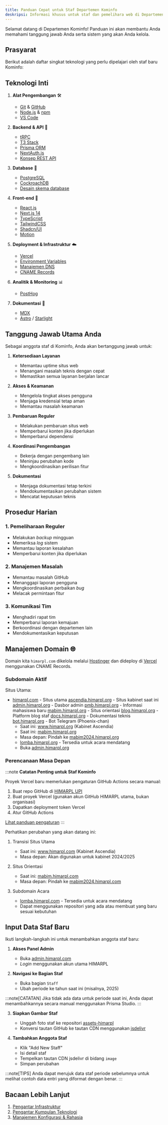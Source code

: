 ```yaml
---
title: Panduan Cepat untuk Staf Departemen Kominfo
deskripsi: Informasi khusus untuk staf dan pemelihara web di Departemen Kominfo
---
```


Selamat datang di Departemen Kominfo! Panduan ini akan membantu Anda memahami tanggung jawab Anda serta sistem yang akan Anda kelola.

## Prasyarat

Berikut adalah daftar singkat teknologi yang perlu dipelajari oleh staf baru Kominfo:

## Teknologi Inti

1. **Alat Pengembangan** 🛠️
   - <a href="https://git-scm.com/doc" target="_blank" rel="noopener noreferrer">Git</a> & <a href="https://docs.github.com/en" target="_blank" rel="noopener noreferrer">GitHub</a>
   - <a href="https://nodejs.org/" target="_blank" rel="noopener noreferrer">Node.js</a> & <a href="https://docs.npmjs.com/" target="_blank" rel="noopener noreferrer">npm</a>
   - <a href="https://code.visualstudio.com/docs" target="_blank" rel="noopener noreferrer">VS Code</a>

2. **Backend & API** 🔧
   - <a href="https://trpc.io/docs" target="_blank" rel="noopener noreferrer">tRPC</a>
   - <a href="https://create.t3.gg/docs" target="_blank" rel="noopener noreferrer">T3 Stack</a>
   - <a href="https://www.prisma.io/docs" target="_blank" rel="noopener noreferrer">Prisma ORM</a>
   - <a href="https://next-auth.js.org/" target="_blank" rel="noopener noreferrer">NextAuth.js</a>
   - <a href="https://restfulapi.net/" target="_blank" rel="noopener noreferrer">Konsep REST API</a>

3. **Database** 💾
   - <a href="https://www.postgresql.org/docs/" target="_blank" rel="noopener noreferrer">PostgreSQL</a>
   - <a href="https://www.cockroachlabs.com/docs/" target="_blank" rel="noopener noreferrer">CockroachDB</a>
   - <a href="https://www.prisma.io/dataguide/types/relational/what-is-an-orm" target="_blank" rel="noopener noreferrer">Desain skema database</a>

4. **Front-end** 🎨
   - <a href="https://react.dev/" target="_blank" rel="noopener noreferrer">React.js</a>
   - <a href="https://nextjs.org/docs" target="_blank" rel="noopener noreferrer">Next.js 14</a>
   - <a href="https://www.typescriptlang.org/docs/" target="_blank" rel="noopener noreferrer">TypeScript</a>
   - <a href="https://tailwindcss.com/docs" target="_blank" rel="noopener noreferrer">TailwindCSS</a>
   - <a href="https://ui.shadcn.com/" target="_blank" rel="noopener noreferrer">Shadcn/UI</a>
   - <a href="https://motion.dev/docs" target="_blank" rel="noopener noreferrer">Motion</a>

5. **Deployment & Infrastruktur** ☁️
   - <a href="https://vercel.com" target="_blank" rel="noopener noreferrer">Vercel</a>
   - <a href="https://vercel.com/docs/projects/environment-variables" target="_blank" rel="noopener noreferrer">Environment Variables</a>
   - <a href="https://www.hostinger.com/tutorials/dns" target="_blank" rel="noopener noreferrer"> Manajemen DNS </a>
   - <a href="https://www.cloudflare.com/learning/dns/dns-records/" target="_blank" rel="noopener noreferrer">CNAME Records</a>

6. **Analitik & Monitoring** 📊
   - <a href="https://posthog.com/docs" target="_blank" rel="noopener noreferrer">PostHog</a>

7. **Dokumentasi** 📝
   - <a href="https://mdxjs.com/docs/" target="_blank" rel="noopener noreferrer">MDX</a>
   - <a href="https://docs.astro.build/en/getting-started/" target="_blank" rel="noopener noreferrer">Astro</a> / <a href="https://starlight.astro.build/" target="_blank" rel="noopener noreferrer">Starlight</a>

## Tanggung Jawab Utama Anda

Sebagai anggota staf di Kominfo, Anda akan bertanggung jawab untuk:

1. **Ketersediaan Layanan**
   - Memantau uptime situs web
   - Menangani masalah teknis dengan cepat
   - Memastikan semua layanan berjalan lancar

2. **Akses & Keamanan**
   - Mengelola tingkat akses pengguna
   - Menjaga kredensial tetap aman
   - Memantau masalah keamanan

3. **Pembaruan Reguler**
   - Melakukan pembaruan situs web
   - Memperbarui konten jika diperlukan
   - Memperbarui dependensi

4. **Koordinasi Pengembangan**
   - Bekerja dengan pengembang lain
   - Meninjau perubahan kode
   - Mengkoordinasikan perilisan fitur

5. **Dokumentasi**
   - Menjaga dokumentasi tetap terkini
   - Mendokumentasikan perubahan sistem
   - Mencatat keputusan teknis

## Prosedur Harian

### 1. Pemeliharaan Reguler
- Melakukan _backup_ mingguan
- Memeriksa _log_ sistem
- Memantau laporan kesalahan
- Memperbarui konten jika diperlukan

### 2. Manajemen Masalah
- Memantau masalah GitHub
- Menanggapi laporan pengguna
- Mengkoordinasikan perbaikan _bug_
- Melacak permintaan fitur

### 3. Komunikasi Tim
- Menghadiri rapat tim
- Memperbarui laporan kemajuan
- Berkoordinasi dengan departemen lain
- Mendokumentasikan keputusan

## Manajemen Domain 🌐

Domain kita `himarpl.com` dikelola melalui <a href="https://www.hostinger.com" target="_blank" rel="noopener noreferrer">Hostinger</a> dan dideploy di <a href="https://vercel.com" target="_blank" rel="noopener noreferrer">Vercel</a> menggunakan CNAME Records.

### Subdomain Aktif

Situs Utama:
- <a href="https://himarpl.com" target="_blank" rel="noopener noreferrer">himarpl.com</a> - Situs utama
<a href="https://ascendia.himarpl.org" target="_blank" rel="noopener noreferrer">ascendia.himarpl.org</a> - Situs kabinet saat ini
<a href="https://admin.himarpl.org" target="_blank" rel="noopener noreferrer">admin.himarpl.org</a> - Dasbor admin
<a href="https://pmb.himarpl.org" target="_blank" rel="noopener noreferrer">pmb.himarpl.org</a> - Informasi mahasiswa baru
<a href="https://mabim.himarpl.org" target="_blank" rel="noopener noreferrer">mabim.himarpl.org</a> - Situs orientasi
<a href="https://blog.himarpl.org" target="_blank" rel="noopener noreferrer">blog.himarpl.org</a> - Platform blog staf
<a href="https://docs.himarpl.org" target="_blank" rel="noopener noreferrer">docs.himarpl.org</a> - Dokumentasi teknis
<a href="https://bot.himarpl.org" target="_blank" rel="noopener noreferrer">bot.himarpl.org</a> - Bot Telegram (Phoenix-chan)
   - Saat ini: <a href="https://www.himarpl.org" target="_blank" rel="noopener noreferrer">www.himarpl.org</a> (Kabinet Ascendia)
   - Saat ini: <a href="https://mabim.himarpl.org" target="_blank" rel="noopener noreferrer">mabim.himarpl.org</a>
   - Masa depan: Pindah ke <a href="https://mabim2024.himarpl.org" target="_blank" rel="noopener noreferrer">mabim2024.himarpl.org</a>
   - <a href="https://lomba.himarpl.org" target="_blank" rel="noopener noreferrer">lomba.himarpl.org</a> - Tersedia untuk acara mendatang
   - Buka <a href="https://admin.himarpl.org" target="_blank" rel="noopener noreferrer">admin.himarpl.org</a>
### Perencanaan Masa Depan

:::note
**Catatan Penting untuk Staf Kominfo**

Proyek Vercel baru memerlukan pengaturan GitHub Actions secara manual:

1. Buat repo GitHub di [HIMARPL UPI](https://github.com/himarplupi)
2. Buat proyek Vercel (gunakan akun GitHub HIMARPL utama, bukan organisasi)
3. Dapatkan deployment token Vercel
4. Atur GitHub Actions

[Lihat panduan pengaturan](https://vercel.com/guides/how-can-i-use-github-actions-with-vercel)
:::

Perhatikan perubahan yang akan datang ini:

1. Transisi Situs Utama
   - Saat ini: <a href="https://www.himarpl.com" target="_blank" rel="noopener noreferrer">www.himarpl.com</a> (Kabinet Ascendia)
   - Masa depan: Akan digunakan untuk kabinet 2024/2025

2. Situs Orientasi
   - Saat ini: <a href="https://mabim.himarpl.com" target="_blank" rel="noopener noreferrer">mabim.himarpl.com</a>
   - Masa depan: Pindah ke <a href="https://mabim2024.himarpl.com" target="_blank" rel="noopener noreferrer">mabim2024.himarpl.com</a>

3. Subdomain Acara
   - <a href="https://lomba.himarpl.com" target="_blank" rel="noopener noreferrer">lomba.himarpl.com</a> - Tersedia untuk acara mendatang
   - Dapat menggunakan repositori yang ada atau membuat yang baru sesuai kebutuhan

## Input Data Staf Baru

Ikuti langkah-langkah ini untuk menambahkan anggota staf baru:

1. **Akses Panel Admin**
   - Buka <a href="https://admin.himarpl.com" target="_blank" rel="noopener noreferrer">admin.himarpl.com</a>
   - _Login_ menggunakan akun utama HIMARPL

2. **Navigasi ke Bagian Staf**
   - Buka bagian `Staff`
   - Ubah periode ke tahun saat ini (misalnya, 2025)

:::note[CATATAN]
Jika tidak ada data untuk periode saat ini, Anda dapat menambahkannya secara manual menggunakan Prisma Studio.
:::

3. **Siapkan Gambar Staf**
   - Unggah foto staf ke repositori <a href="https://github.com/himarpl/assets-himarpl" target="_blank" rel="noopener noreferrer">assets-himarpl</a>
   - Konversi tautan GitHub ke tautan CDN menggunakan <a href="https://www.jsdelivr.com/github" target="_blank" rel="noopener noreferrer">jsdelivr</a>

4. **Tambahkan Anggota Staf**
   - Klik "Add New Staff"
   - Isi detail staf
   - Tempelkan tautan CDN jsdelivr di bidang `image`
   - Simpan perubahan

:::note[TIPS]
Anda dapat merujuk data staf periode sebelumnya untuk melihat contoh data entri yang diformat dengan benar.
:::

## Bacaan Lebih Lanjut

1. [Pengantar Infrastruktur](/id/overview/01-infrastructure)
2. [Pengantar Kumpulan Teknologi](/id/overview/02-tech-stack)
3. [Manajemen Konfigurasi & Rahasia](/id/overview/03-configuration-secrets)
